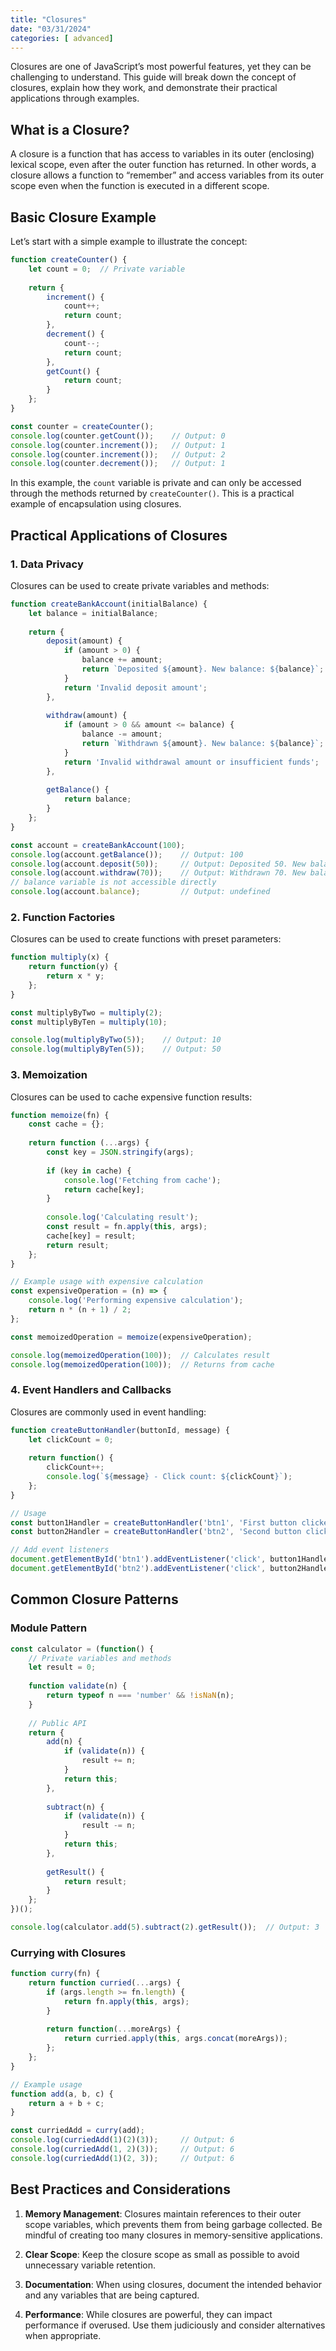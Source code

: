 ```yaml
---
title: "Closures"
date: "03/31/2024"
categories: [ advanced]
---
```


Closures are one of JavaScript's most powerful features, yet they can be challenging to understand. This guide will break down the concept of closures, explain how they work, and demonstrate their practical applications through examples.

## What is a Closure?

A closure is a function that has access to variables in its outer (enclosing) lexical scope, even after the outer function has returned. In other words, a closure allows a function to "remember" and access variables from its outer scope even when the function is executed in a different scope.

## Basic Closure Example

Let's start with a simple example to illustrate the concept:

```javascript
function createCounter() {
    let count = 0;  // Private variable
    
    return {
        increment() {
            count++;
            return count;
        },
        decrement() {
            count--;
            return count;
        },
        getCount() {
            return count;
        }
    };
}

const counter = createCounter();
console.log(counter.getCount());    // Output: 0
console.log(counter.increment());   // Output: 1
console.log(counter.increment());   // Output: 2
console.log(counter.decrement());   // Output: 1
```

In this example, the `count` variable is private and can only be accessed through the methods returned by `createCounter()`. This is a practical example of encapsulation using closures.

## Practical Applications of Closures

### 1. Data Privacy

Closures can be used to create private variables and methods:

```javascript
function createBankAccount(initialBalance) {
    let balance = initialBalance;
    
    return {
        deposit(amount) {
            if (amount > 0) {
                balance += amount;
                return `Deposited ${amount}. New balance: ${balance}`;
            }
            return 'Invalid deposit amount';
        },
        
        withdraw(amount) {
            if (amount > 0 && amount <= balance) {
                balance -= amount;
                return `Withdrawn ${amount}. New balance: ${balance}`;
            }
            return 'Invalid withdrawal amount or insufficient funds';
        },
        
        getBalance() {
            return balance;
        }
    };
}

const account = createBankAccount(100);
console.log(account.getBalance());    // Output: 100
console.log(account.deposit(50));     // Output: Deposited 50. New balance: 150
console.log(account.withdraw(70));    // Output: Withdrawn 70. New balance: 80
// balance variable is not accessible directly
console.log(account.balance);         // Output: undefined
```

### 2. Function Factories

Closures can be used to create functions with preset parameters:

```javascript
function multiply(x) {
    return function(y) {
        return x * y;
    };
}

const multiplyByTwo = multiply(2);
const multiplyByTen = multiply(10);

console.log(multiplyByTwo(5));    // Output: 10
console.log(multiplyByTen(5));    // Output: 50
```

### 3. Memoization

Closures can be used to cache expensive function results:

```javascript
function memoize(fn) {
    const cache = {};
    
    return function (...args) {
        const key = JSON.stringify(args);
        
        if (key in cache) {
            console.log('Fetching from cache');
            return cache[key];
        }
        
        console.log('Calculating result');
        const result = fn.apply(this, args);
        cache[key] = result;
        return result;
    };
}

// Example usage with expensive calculation
const expensiveOperation = (n) => {
    console.log('Performing expensive calculation');
    return n * (n + 1) / 2;
};

const memoizedOperation = memoize(expensiveOperation);

console.log(memoizedOperation(100));  // Calculates result
console.log(memoizedOperation(100));  // Returns from cache
```

### 4. Event Handlers and Callbacks

Closures are commonly used in event handling:

```javascript
function createButtonHandler(buttonId, message) {
    let clickCount = 0;
    
    return function() {
        clickCount++;
        console.log(`${message} - Click count: ${clickCount}`);
    };
}

// Usage
const button1Handler = createButtonHandler('btn1', 'First button clicked');
const button2Handler = createButtonHandler('btn2', 'Second button clicked');

// Add event listeners
document.getElementById('btn1').addEventListener('click', button1Handler);
document.getElementById('btn2').addEventListener('click', button2Handler);
```

## Common Closure Patterns

### Module Pattern

```javascript
const calculator = (function() {
    // Private variables and methods
    let result = 0;
    
    function validate(n) {
        return typeof n === 'number' && !isNaN(n);
    }
    
    // Public API
    return {
        add(n) {
            if (validate(n)) {
                result += n;
            }
            return this;
        },
        
        subtract(n) {
            if (validate(n)) {
                result -= n;
            }
            return this;
        },
        
        getResult() {
            return result;
        }
    };
})();

console.log(calculator.add(5).subtract(2).getResult());  // Output: 3
```

### Currying with Closures

```javascript
function curry(fn) {
    return function curried(...args) {
        if (args.length >= fn.length) {
            return fn.apply(this, args);
        }
        
        return function(...moreArgs) {
            return curried.apply(this, args.concat(moreArgs));
        };
    };
}

// Example usage
function add(a, b, c) {
    return a + b + c;
}

const curriedAdd = curry(add);
console.log(curriedAdd(1)(2)(3));     // Output: 6
console.log(curriedAdd(1, 2)(3));     // Output: 6
console.log(curriedAdd(1)(2, 3));     // Output: 6
```

## Best Practices and Considerations

1. **Memory Management**: Closures maintain references to their outer scope variables, which prevents them from being garbage collected. Be mindful of creating too many closures in memory-sensitive applications.

2. **Clear Scope**: Keep the closure scope as small as possible to avoid unnecessary variable retention.

3. **Documentation**: When using closures, document the intended behavior and any variables that are being captured.

4. **Performance**: While closures are powerful, they can impact performance if overused. Use them judiciously and consider alternatives when appropriate.